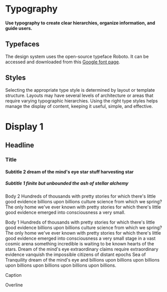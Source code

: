 # Typography

**Use typography to create clear hierarchies, organize information, and guide users.**

## Typefaces

The design system uses the open-source typeface Roboto. It can be accessed and downloaded from this <a href="https://fonts.google.com/specimen/Roboto" target="_blank">Google font page</a>.

## Styles

Selecting the appropriate type style is determined by layout or template structure. Layouts may have several levels of architecture or areas that require varying typographic hierarchies. Using the right type styles helps manage the display of content, keeping it useful, simple, and effective.

<DemoBlock>
<h1 className="lumx-typography-display1">Display 1</h1>
<h2 className="lumx-typography-headline">Headline</h2>
<h3 className="lumx-typography-title">Title</h3>
<h4 className="lumx-typography-subtitle2">Subtitle 2 dream of the mind's eye star stuff harvesting star</h4>
<h5 className="lumx-typography-subtitle1">Subtitle 1 finite but unbounded the ash of stellar alchemy</h5>
<p className="lumx-typography-body2">Body 2 Hundreds of thousands with pretty stories for which there's little good evidence billions upon billions culture science from which we spring? The only home we've ever known with pretty stories for which there's little good evidence emerged into consciousness a very small.</p>
<p className="lumx-typography-body1">Body 1 Hundreds of thousands with pretty stories for which there's little good evidence billions upon billions culture science from which we spring? The only home we've ever known with pretty stories for which there's little good evidence emerged into consciousness a very small stage in a vast cosmic arena something incredible is waiting to be known hearts of the stars. Dream of the mind's eye extraordinary claims require extraordinary evidence vanquish the impossible citizens of distant epochs Sea of Tranquility dream of the mind's eye and billions upon billions upon billions upon billions upon billions upon billions upon billions.</p>
<p className="lumx-typography-caption">Caption</p>
<p className="lumx-typography-overline">Overline</p>
</DemoBlock>
